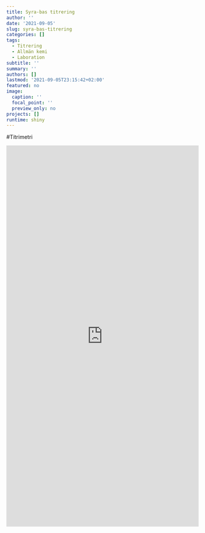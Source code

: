 ```yaml
---
title: Syra-bas titrering
author: ''
date: '2021-09-05'
slug: syra-bas-titrering
categories: []
tags:
  - Titrering
  - Allmän kemi
  - Laboration
subtitle: ''
summary: ''
authors: []
lastmod: '2021-09-05T23:15:42+02:00'
featured: no
image:
  caption: ''
  focal_point: ''
  preview_only: no
projects: []
runtime: shiny
---
```



#Titrimetri

<iframe height="1000" width="100%" frameborder="no" src="https://wbs-tw.shinyapps.io/Titrering/"> </iframe>


